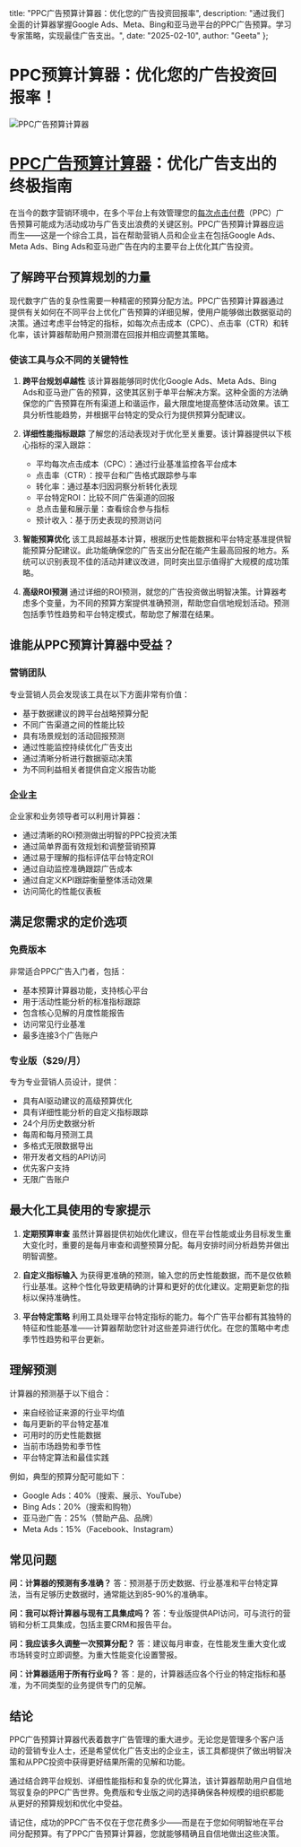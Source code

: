   title: "PPC广告预算计算器：优化您的广告投资回报率",
  description: "通过我们全面的计算器掌握Google Ads、Meta、Bing和亚马逊平台的PPC广告预算。学习专家策略，实现最佳广告支出。",
  date: "2025-02-10",
  author: "Geeta"
};

# PPC预算计算器：优化您的广告投资回报率！

![PPC广告预算计算器](/images/blog/ppc-advertising-budget-calculator.jpeg)

# [PPC广告预算计算器](https://www.revns.com/tools/ppc-calculator)：优化广告支出的终极指南

在当今的数字营销环境中，在多个平台上有效管理您的[每次点击付费](https://www.revns.com/blog/post/mastering-ppc-on-amazon-strategies-for-success)（PPC）广告预算可能成为活动成功与广告支出浪费的关键区别。PPC广告预算计算器应运而生——这是一个综合工具，旨在帮助营销人员和企业主在包括Google Ads、Meta Ads、Bing Ads和亚马逊广告在内的主要平台上优化其广告投资。

## 了解跨平台预算规划的力量

现代数字广告的复杂性需要一种精密的预算分配方法。PPC广告预算计算器通过提供有关如何在不同平台上优化广告预算的详细见解，使用户能够做出数据驱动的决策。通过考虑平台特定的指标，如每次点击成本（CPC）、点击率（CTR）和转化率，该计算器帮助用户预测潜在回报并相应调整其策略。

### 使该工具与众不同的关键特性

1. **跨平台规划卓越性**
   该计算器能够同时优化Google Ads、Meta Ads、Bing Ads和亚马逊广告的预算，这使其区别于单平台解决方案。这种全面的方法确保您的广告预算在所有渠道上和谐运作，最大限度地提高整体活动效果。该工具分析性能趋势，并根据平台特定的受众行为提供预算分配建议。

2. **详细性能指标跟踪**
   了解您的活动表现对于优化至关重要。该计算器提供以下核心指标的深入跟踪：
   - 平均每次点击成本（CPC）：通过行业基准监控各平台成本
   - 点击率（CTR）：按平台和广告格式跟踪参与率
   - 转化率：通过基本归因洞察分析转化表现
   - 平台特定ROI：比较不同广告渠道的回报
   - 总点击量和展示量：查看综合参与指标
   - 预计收入：基于历史表现的预测访问

3. **智能预算优化**
   该工具超越基本计算，根据历史性能数据和平台特定基准提供智能预算分配建议。此功能确保您的广告支出分配在能产生最高回报的地方。系统可以识别表现不佳的活动并建议改进，同时突出显示值得扩大规模的成功策略。

4. **高级ROI预测**
   通过详细的ROI预测，就您的广告投资做出明智决策。计算器考虑多个变量，为不同的预算方案提供准确预测，帮助您自信地规划活动。预测包括季节性趋势和平台特定模式，帮助您了解潜在结果。

## 谁能从PPC预算计算器中受益？

### 营销团队
专业营销人员会发现该工具在以下方面非常有价值：
- 基于数据建议的跨平台战略预算分配
- 不同广告渠道之间的性能比较
- 具有场景规划的活动回报预测
- 通过性能监控持续优化广告支出
- 通过清晰分析进行数据驱动决策
- 为不同利益相关者提供自定义报告功能

### 企业主
企业家和业务领导者可以利用计算器：
- 通过清晰的ROI预测做出明智的PPC投资决策
- 通过简单界面有效规划和调整营销预算
- 通过易于理解的指标评估平台特定ROI
- 通过自动监控准确跟踪广告成本
- 通过自定义KPI跟踪衡量整体活动效果
- 访问简化的性能仪表板

## 满足您需求的定价选项

### 免费版本
非常适合PPC广告入门者，包括：
- 基本预算计算器功能，支持核心平台
- 用于活动性能分析的标准指标跟踪
- 包含核心见解的月度性能报告
- 访问常见行业基准
- 最多连接3个广告账户

### 专业版（$29/月）
专为专业营销人员设计，提供：
- 具有AI驱动建议的高级预算优化
- 具有详细性能分析的自定义指标跟踪
- 24个月历史数据分析
- 每周和每月预测工具
- 多格式无限数据导出
- 带开发者文档的API访问
- 优先客户支持
- 无限广告账户

## 最大化工具使用的专家提示

1. **定期预算审查**
   虽然计算器提供初始优化建议，但在平台性能或业务目标发生重大变化时，重要的是每月审查和调整预算分配。每月安排时间分析趋势并做出明智调整。

2. **自定义指标输入**
   为获得更准确的预测，输入您的历史性能数据，而不是仅依赖行业基准。这种个性化导致更精确的计算和更好的优化建议。定期更新您的指标以保持准确性。

3. **平台特定策略**
   利用工具处理平台特定指标的能力。每个广告平台都有其独特的特征和性能基准——计算器帮助您针对这些差异进行优化。在您的策略中考虑季节性趋势和平台更新。

## 理解预测

计算器的预测基于以下组合：
- 来自经验证来源的行业平均值
- 每月更新的平台特定基准
- 可用时的历史性能数据
- 当前市场趋势和季节性
- 平台特定算法和最佳实践

例如，典型的预算分配可能如下：
- Google Ads：40%（搜索、展示、YouTube）
- Bing Ads：20%（搜索和购物）
- 亚马逊广告：25%（赞助产品、品牌）
- Meta Ads：15%（Facebook、Instagram）

## 常见问题

**问：计算器的预测有多准确？**
答：预测基于历史数据、行业基准和平台特定算法，当有足够历史数据时，通常能达到85-90%的准确率。

**问：我可以将计算器与现有工具集成吗？**
答：专业版提供API访问，可与流行的营销和分析工具集成，包括主要CRM和报告平台。

**问：我应该多久调整一次预算分配？**
答：建议每月审查，在性能发生重大变化或市场转变时立即调整。为重大性能变化设置警报。

**问：计算器适用于所有行业吗？**
答：是的，计算器适应各个行业的特定指标和基准，为不同类型的业务提供专门的见解。

## 结论

PPC广告预算计算器代表着数字广告管理的重大进步。无论您是管理多个客户活动的营销专业人士，还是希望优化广告支出的企业主，该工具都提供了做出明智决策和从PPC投资中获得更好结果所需的见解和功能。

通过结合跨平台规划、详细性能指标和复杂的优化算法，该计算器帮助用户自信地驾驭复杂的PPC广告世界。免费版和专业版之间的选择确保各种规模的组织都能从更好的预算规划和优化中受益。

请记住，成功的PPC广告不仅在于您花费多少——而是在于您如何明智地在平台间分配预算。有了PPC广告预算计算器，您就能够精确且自信地做出这些决策。
